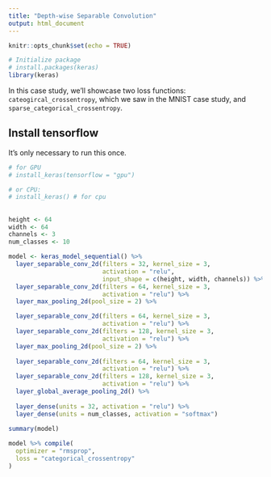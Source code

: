 ```yaml
---
title: "Depth-wise Separable Convolution"
output: html_document
---
```


```r
knitr::opts_chunk$set(echo = TRUE)

# Initialize package
# install.packages(keras)
library(keras)
```

In this case study, we'll showcase two loss functions: `cateogircal_crossentropy`, which we saw in the MNIST case study, and `sparse_categorical_crossentropy`.

## Install tensorflow 

It's only necessary to run this once. 

```r
# for GPU
# install_keras(tensorflow = "gpu")

# or CPU:
# install_keras() # for cpu
```

## 

```r
height <- 64
width <- 64
channels <- 3
num_classes <- 10

model <- keras_model_sequential() %>%
  layer_separable_conv_2d(filters = 32, kernel_size = 3,
                          activation = "relu",
                          input_shape = c(height, width, channels)) %>%
  layer_separable_conv_2d(filters = 64, kernel_size = 3,
                          activation = "relu") %>%
  layer_max_pooling_2d(pool_size = 2) %>%

  layer_separable_conv_2d(filters = 64, kernel_size = 3,
                          activation = "relu") %>%
  layer_separable_conv_2d(filters = 128, kernel_size = 3,
                          activation = "relu") %>%
  layer_max_pooling_2d(pool_size = 2) %>%
  
  layer_separable_conv_2d(filters = 64, kernel_size = 3,
                          activation = "relu") %>%
  layer_separable_conv_2d(filters = 128, kernel_size = 3,
                          activation = "relu") %>%
  layer_global_average_pooling_2d() %>%
  
  layer_dense(units = 32, activation = "relu") %>%
  layer_dense(units = num_classes, activation = "softmax")
  
summary(model)

model %>% compile(
  optimizer = "rmsprop",
  loss = "categorical_crossentropy"
)

```

